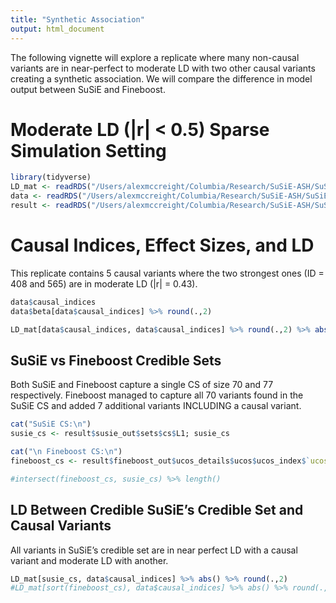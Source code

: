 ```yaml
---
title: "Synthetic Association"
output: html_document
---
```


The following vignette will explore a replicate where many non-causal variants are in near-perfect to moderate LD with two other causal variants creating a synthetic association. We will compare the difference in model output between SuSiE and Fineboost. 

# Moderate LD (|r| < 0.5) Sparse Simulation Setting

```r
library(tidyverse)
LD_mat <- readRDS("/Users/alexmccreight/Columbia/Research/SuSiE-ASH/SuSiE-ASH/seed9_ld.rds")
data <- readRDS("/Users/alexmccreight/Columbia/Research/SuSiE-ASH/SuSiE-ASH/seed9_data.rds")
result <- readRDS("/Users/alexmccreight/Columbia/Research/SuSiE-ASH/SuSiE-ASH/seed9_res.rds")
```

# Causal Indices, Effect Sizes, and LD

This replicate contains 5 causal variants where the two strongest ones (ID = 408 and 565) are in moderate LD (|r| = 0.43).

```r
data$causal_indices
data$beta[data$causal_indices] %>% round(.,2)

LD_mat[data$causal_indices, data$causal_indices] %>% round(.,2) %>% abs()
```

## SuSiE vs Fineboost Credible Sets

Both SuSiE and Fineboost capture a single CS of size 70 and 77 respectively. Fineboost managed to capture all 70 variants found in the SuSiE CS and added 7 additional variants INCLUDING a causal variant. 

```r
cat("SuSiE CS:\n")
susie_cs <- result$susie_out$sets$cs$L1; susie_cs

cat("\n Fineboost CS:\n")
fineboost_cs <- result$fineboost_out$ucos_details$ucos$ucos_index$`ucos1:y1`; sort(fineboost_cs)

#intersect(fineboost_cs, susie_cs) %>% length()
```

## LD Between Credible SuSiE's Credible Set and Causal Variants

All variants in SuSiE's credible set are in near perfect LD with a causal variant and moderate LD with another. 

```r
LD_mat[susie_cs, data$causal_indices] %>% abs() %>% round(.,2)
#LD_mat[sort(fineboost_cs), data$causal_indices] %>% abs() %>% round(.,2)
```


